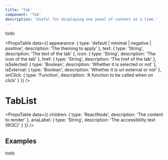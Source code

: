 ```yaml
---
title: 'Tab'
component: 'Tab'
description: 'Useful for displaying one panel of content at a time.'
---
```


todo

<PropsTable
  data={{
    appearance: {
      type: 'default | minimal | negative | positive',
      description: 'The theming to apply'
    },
    text: {
      type: 'String',
      description: 'The text of the tab'
    },
    icon: {
      type: 'String',
      description: 'The icon of the tab'
    },
    href: {
      type: 'String',
      description: 'The href of the tab'
    },
    isSelected: {
      type: 'Boolean',
      description: 'Whether it is selected or not'
    },
    isExternal: {
      type: 'Boolean',
      description: 'Whether it is url external or not'
    },
    onClick: {
      type: 'Function',
      description: 'A function to be called when on click'
    }
  }}
/>

# TabList

<PropsTable
  data={{
    children: {
      type: 'ReactNode',
      description: 'The content to render'
    },
    ariaLabel: {
      type: 'String',
      description: 'The accessibility text (W3C)'
    }
  }}
/>

## Examples

todo
